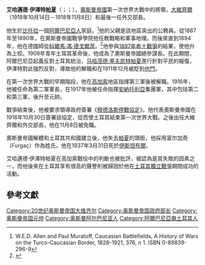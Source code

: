 {{Infobox Officeholder
| honorific-prefix    =
| name                = 艾哈邁德·伊澤特<br>{{rtl-lang|ota|احمد عزت پاشا}}<br>{{rtl-lang|tr|Ahmed İzzet Paşa}}
| honorific-suffix    = [[帕夏|帕夏]] 
| image               = Ahmed Izzet Pasha 1913.jpg
| caption             = 艾哈邁德·伊澤特
| office1             = {{OTE}}[[奥斯曼帝国大维齐尔|大维齐尔]]
| monarch1            = [[穆罕默德六世_(鄂圖曼帝國)|穆罕默德六世]]
| term_start1         = 1918年10月14日
| term_end1           = 1918年11月8日
| predecessor1        = [[穆罕默德·塔拉特帕夏|穆罕默德·塔拉特帕夏]]
| successor1          = [[艾哈迈德·陶菲克帕夏|艾哈迈德·陶菲克帕夏]]
| office2             = {{OTE}}{{link-tr|外交部 (奧斯曼帝國)|Osmanlı Hariciye Nazırlığı|外交部長}}
| monarch2            =
| primeminister2      = [[艾哈迈德·陶菲克帕夏|艾哈迈德·陶菲克帕夏]]
| term_start2         = 1921年6月13日
| term_end2           = 1922年11月4日<ref>[http://atam.gov.tr/halas-i-vatan-cemiyeti/ Atatürk Research Center - Halâs-I Vatan Cemiyeti] {{webarchive|url=https://web.archive.org/web/20140102200017/http://atam.gov.tr/halas-i-vatan-cemiyeti/ |date=2014-01-02 }}</ref>
| predecessor2        = {{link-tr|阿卜杜拉·薩法貝伊|Abdüllatif Safa Bey}}
| successor2          = 職位取消
| office3             = {{OTE}}{{link-tr|戰爭部 (奧斯曼帝國)|Osmanlı Harbiye Nezareti|戰爭部長}}
| monarch3            =
| primeminister3      = 自己
| term_start3         = 1918年10月14日
| term_end3           = 1918年11月8日
| predecessor3        = [[恩维尔帕夏|恩维尔帕夏]]
| successor3          = [[克爾蒙·阿卜杜拉帕夏|克爾蒙·阿卜杜拉帕夏]]
| office4             =
| monarch4            =
| primeminister4      = [[薩伊德·哈里姆帕夏|薩伊德·哈里姆帕夏]]
| term_start4         = 1913年6月11日
| term_end4           = 1914年1月3日
| predecessor4        = [[马哈茂德·塞夫凯特帕夏|马哈茂德·塞夫凯特帕夏]]
| successor4          = [[恩维尔帕夏|恩维尔帕夏]]
| birth_date          = 1864年
| birth_place         = {{OTE}}[[比托拉|比托拉]]
| death_date          = {{death date and age|1937|3|31|1864}}
| death_place         = {{TUR}}[[伊斯坦堡|伊斯坦堡]]
| nationality         = {{OTE}}（1864－1923）<br />{{TUR}}（1923－1937）
| party               = [[聯盟和進步委員會|聯盟和進步委員會]]
| spouse              =
| relations           =
| children            =
| residence           =
| alma_mater          = {{le|土耳其軍事學院|Turkish Military Academy|奧斯曼帝國軍事學院}}（1884年階）[[畢業生代表|第一]][[骑兵|骑兵]]
| occupation          =
| profession          =
| religion            = [[遜尼派|遜尼派]]
| signature           =
| footnotes           =
<!--Military service-->
| allegiance          = {{OTE}}
| branch              = 
| serviceyears        = 1884－1922
| rank                = [[元帅|元帅]]
| unit                = 
| commands            = {{le|第二軍團 (奧斯曼帝國)|Second Army (Ottoman Empire)|第二軍團}}<br />{{le|東方軍集團 (奧斯曼帝國)|Eastern Army Group (Ottoman Empire)|東方軍集團}}
| battles             = [[巴尔干战争|巴尔干战争]]<br />[[第一次世界大战|第一次世界大战]]
| awards              = 
}}

'''艾哈邁德·伊澤特[[帕夏|帕夏]]'''（{{lang-ota|احمد عزت پاشا}}；{{lang-tr|Ahmed İzzet Paşa}}；{{bd|1864年||1937年|3月31日}}），[[奧斯曼帝國|奧斯曼帝國]]第一次世界大戰中的將領，[[大維齊爾|大維齊爾]]（1918年10月14日－1918年11月8日）和最後一任外交部長。

他生於[[比托拉|比托拉]]一個[[阿爾巴尼亞人|阿爾巴尼亞人]]家庭。<ref name="Paul Muratoff 1921">W.E.D. Allen and Paul Muratoff, Caucasian Battlefields, A History of Wars on the Turco-Caucasian Border, 1828-1921, 376, n 1. ISBN 0-89839-296-9</ref>他的父親是該地區突出的公務員。從1887年至1890年，在奧斯曼帝國戰爭學院他任教戰略和軍事地理。而後來直到1894年，他在德國師從[[科尔玛·冯·德·戈尔茨|科爾馬·馮·德戈爾茨]]。<ref name="akmese">{{cite book|last=Handan|first=Akmeşe|title=The Birth of Modern Turkey: The Ottoman Military and the March to WWI |publisher=I.B.Tauris |pages=25–98 |isbn=1-85043-797-1 |year=2005 |url=http://books.google.com/books?id=kgXWpISjIWQC&pg=PA25}}</ref>他參與[[希土战争_(1897年)|1897年希土戰爭]]的結果，使他升為上校。1908年青年土耳其革命後，他成為了奧斯曼帝國總參謀長。在此期間，阿爾巴尼亞起義反對土耳其統治，[[马哈茂德·塞夫凯特帕夏|马哈茂德·塞夫凯特帕夏]]進行針對平民的報復，伊澤特對此強烈反對，導致他的解職和在1911年12月被貶到[[也門|也門]]。

在第一次世界大戰的早期階段，他在[[高加索|高加索]]地區指揮第三軍後被解職。1916年，他被任命為第二軍軍長，在1917年他被任命指揮[[安納托利亞|安納托利亞]]集團軍，其中包括第二和第三軍，後升至元帥。

戰爭結束後，他被要求領導政府簽署《[[穆德洛斯停戰協定|穆德洛斯停戰協定]]》。他代表奧斯曼帝國在1918年10月30日簽署該協定，從而使土耳其結束第一次世界大戰。之後出任大維齊爾和外交部長，他在11月8日被免職。

奧斯曼帝國解體和土耳其共和國建立後，他失去[[帕夏|帕夏]]的頭銜，他採用富尔加奇（Furgaç）作為姓氏，他在1937年3月31日死於[[伊斯坦布爾|伊斯坦布爾]]。

艾哈邁德·伊澤特帕夏在高加索戰役中的判斷也被批評，被認為是其失敗的因素之一，而他後來在土耳其享有很高的聲譽則被歸因於他在[[土耳其獨立戰爭|土耳其獨立戰爭]]期間成功的活動。

==參考文獻==
{{Reflist}}

{{s-start}}
{{s-off}}
{{succession box|title=[[奥斯曼帝国大维齐尔|奥斯曼帝国大维齐尔]]|before=[[穆罕默德·塔拉特帕夏|穆罕默德·塔拉特帕夏]]|after=[[艾哈邁德·陶菲克帕夏|艾哈邁德·陶菲克帕夏]]|years=1918年10月14日 - 1918年11月8日}}
{{s-end}}

{{Grand Viziers of Ottoman Empire}}
{{土耳其元帥}}
{{DEFAULTSORT: Ahmed Izzet Pasha}}
[[Category:20世纪奥斯曼帝国大维齐尔|Category:20世纪奥斯曼帝国大维齐尔]]
[[Category:奥斯曼帝国政府部长|Category:奥斯曼帝国政府部长]]
[[Category:奥斯曼帝国元帅|Category:奥斯曼帝国元帅]]
[[Category:奥斯曼阿尔巴尼亚人|Category:奥斯曼阿尔巴尼亚人]]
[[Category:阿爾巴尼亞裔土耳其人|Category:阿爾巴尼亞裔土耳其人]]